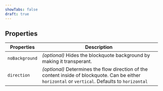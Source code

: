 ```yaml
---
showTabs: false
draft: true
---
```


## Properties

| Properties     | Description                                                                                                                                        |
| -------------- | -------------------------------------------------------------------------------------------------------------------------------------------------- |
| `noBackground` | _(optional)_ Hides the blockquote background by making it transperant.                                                                             |
| `direction`    | _(optional)_ Determines the flow direction of the content inside of blockquote. Can be either `horizontal` or `vertical`. Defaults to `horizontal` |
